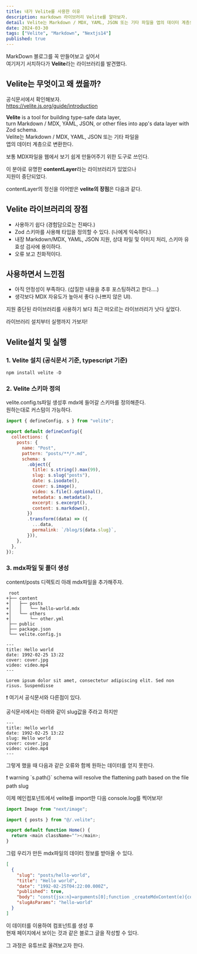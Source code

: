 ```yaml
---
title: 내가 Velite를 사용한 이유
description: markdown 라이브러리 Velite를 알아보자.
detail: Velite는 Markdown / MDX, YAML, JSON 또는 기타 파일을 앱의 데이터 계층으로 변환한다.
date: 2024-03-30
tags: ["Velite", "Markdown", "Nextjs14"]
published: true
---
```


MarkDown 블로그를 꼭 만들어보고 싶어서  
여기저기 서치하다가 **Velite**라는 라이브러리를 발견했다.

## **Velite**는 무엇이고 왜 썼을까?

공식문서에서 확인해보자.  
https://velite.js.org/guide/introduction

**Velite** is a tool for building type-safe data layer,  
turn Markdown / MDX, YAML, JSON, or other files into app's data layer with Zod schema.  
Velite는 Markdown / MDX, YAML, JSON 또는 기타 파일을  
앱의 데이터 계층으로 변환한다.

보통 MDX파일을 웹에서 보기 쉽게 만들어주기 위한 도구로 쓰인다.

이 분야로 유명한 **contentLayer**라는 라이브러리가 있었으나  
지원이 중단되었다.

contentLayer의 정신을 이어받은 **velite의 장점**은 다음과 같다.

## Velite 라이브러리의 장점

- 사용하기 쉽다 (경험담으로는 진짜다.)
- Zod 스키마를 사용해 타입을 정의할 수 있다. (나에게 익숙하다.)
- 내장 Markdown/MDX, YAML, JSON 지원, 상대 파일 및 이미지 처리, 스키마 유효성 검사에 용이하다.
- 오류 보고 친화적이다.

## 사용하면서 느낀점

- 아직 안정성이 부족하다. (삽질한 내용을 추후 포스팅하려고 한다....)
- 생각보다 MDX 자유도가 높아서 좋다 (나쁘지 않은 UI).

지원 중단된 라이브러리를 사용하기 보다 최근 떠오르는 라이브러리가 낫다 싶었다.

라이브러리 설치부터 실행까지 가보자!

## Velite설치 및 실행

### 1. Velite 설치 (공식문서 기준, typescript 기준)

```ansi
npm install velite -D
```

### 2. Velite 스키마 정의

velite.config.ts파일 생성후 mdx에 들어갈 스키마를 정의해준다.  
원하는대로 커스텀이 가능하다.

```js velite.config.ts
import { defineConfig, s } from "velite";

export default defineConfig({
  collections: {
    posts: {
      name: "Post",
      pattern: "posts/**/*.md",
      schema: s
        .object({
          title: s.string().max(99),
          slug: s.slug("posts"),
          date: s.isodate(),
          cover: s.image(),
          video: s.file().optional(),
          metadata: s.metadata(),
          excerpt: s.excerpt(),
          content: s.markdown(),
        })
        .transform((data) => ({
          ...data,
          permalink: `/blog/${data.slug}`,
        })),
    },
  },
});
```

### 3. mdx파일 및 폴더 생성

content/posts 디렉토리 아래 mdx파일을 추가해주자.

```
 root
+├── content
+│   ├── posts
+│   │   └── hello-world.mdx
+│   └── others
+│       └── other.yml
 ├── public
 ├── package.json
 └── velite.config.js
```

```
---
title: Hello world
date: 1992-02-25 13:22
cover: cover.jpg
video: video.mp4
---

Lorem ipsum dolor sit amet, consectetur adipiscing elit. Sed non risus. Suspendisse
```

<Callout type="warning">
  ❗️ 여기서 공식문서와 다른점이 있다.
</Callout>

공식문서에서는 아래와 같이 slug값을 주라고 하지만

```
---
title: Hello world
date: 1992-02-25 13:22
slug: Hello world
cover: cover.jpg
video: video.mp4
---
```

그렇게 했을 때 다음과 같은 오류와 함께 원하는 데이터를 얻지 못한다.

<Callout type="danger">
  ❗️ warning `s.path()` schema will resolve the
  flattening path based on the file path slug
</Callout>

이제 메인컴포넌트에서 velite를 import한 다음 console.log를 찍어보자!

```js
import Image from "next/image";

import { posts } from "@/.velite";

export default function Home() {
  return <main className=""></main>;
}
```

그럼 우리가 만든 mdx파일의 데이터 정보를 받아올 수 있다.

```json
[
  {
    "slug": "posts/hello-world",
    "title": "Hello world",
    "date": "1992-02-25T04:22:00.000Z",
    "published": true,
    "body": "const{jsx:n}=arguments[0];function _createMdxContent(e){const t={p:\"p\",...e.components};return n(t.p,{children:\"Lorem ipsum dolor sit amet, consectetur adipiscing elit. Sed non risus. Suspendisse\"})}return{default:function(e={}){const{wrapper:t}=e.components||{};return t?n(t,{...e,children:n(_createMdxContent,{...e})}):_createMdxContent(e)}};",
    "slugAsParams": "hello-world"
  }
]
```

이 데이터를 이용하여 컴포넌트를 생성 후  
현재 페이지에서 보이는 것과 같은 블로그 글을 작성할 수 있다.

그 과정은 유튜브로 올려보고자 한다.

